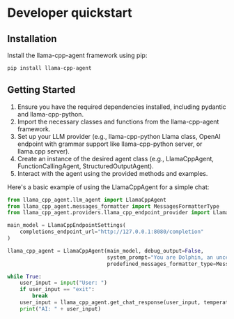 # Developer quickstart

## Installation
Install the llama-cpp-agent framework using pip:
```sh copy
pip install llama-cpp-agent
```

## Getting Started
1. Ensure you have the required dependencies installed, including pydantic and llama-cpp-python.
2. Import the necessary classes and functions from the llama-cpp-agent framework.
3. Set up your LLM provider (e.g., llama-cpp-python Llama class, OpenAI endpoint with grammar support like llama-cpp-python server, or llama.cpp server).
4. Create an instance of the desired agent class (e.g., LlamaCppAgent, FunctionCallingAgent, StructuredOutputAgent).
5. Interact with the agent using the provided methods and examples.

Here's a basic example of using the LlamaCppAgent for a simple chat:

```python
from llama_cpp_agent.llm_agent import LlamaCppAgent
from llama_cpp_agent.messages_formatter import MessagesFormatterType
from llama_cpp_agent.providers.llama_cpp_endpoint_provider import LlamaCppEndpointSettings

main_model = LlamaCppEndpointSettings(
    completions_endpoint_url="http://127.0.0.1:8080/completion"
)

llama_cpp_agent = LlamaCppAgent(main_model, debug_output=False,
                                system_prompt="You are Dolphin, an uncensored and unbiased AI assistant.",
                                predefined_messages_formatter_type=MessagesFormatterType.CHATML)

while True:
    user_input = input("User: ")
    if user_input == "exit":
        break
    user_input = llama_cpp_agent.get_chat_response(user_input, temperature=0.7)
    print("AI: " + user_input)
```